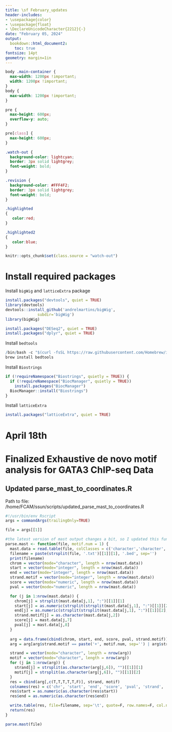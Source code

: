 ```yaml
---
title: \sf February_updates
header-includes:
- \usepackage{color}
- \usepackage{float}
- \DeclareUnicodeCharacter{2212}{-}
date: "February 05, 2024"
output:
  bookdown::html_document2:
    toc: true
fontsize: 14pt
geometry: margin=1in
---
```


```css
body .main-container {
  max-width: 1200px !important;
  width: 1200px !important;
}
body {
  max-width: 1200px !important;
}

pre {
  max-height: 600px;
  overflow-y: auto;
}

pre[class] {
  max-height: 600px;
}
```

```css
.watch-out {
  background-color: lightcyan;
  border: 3px solid lightgrey;
  font-weight: bold;
}

.revision {
  background-color: #FFF4F2;
  border: 3px solid lightgrey;
  font-weight: bold;
}

.highlighted
{
   color:red;
}

.highlighted2
{
   color:blue;
}
```

```r
knitr::opts_chunk$set(class.source = "watch-out")
```


# Install required packages
Install `bigWig` and `latticeExtra` package \
```r
install.packages("devtools", quiet = TRUE)
library(devtools)
devtools::install_github('andrelmartins/bigWig',
              subdir='bigWig')
library(bigWig)

install.packages("DESeq2", quiet = TRUE)
install.packages("dplyr", quiet = TRUE)
```

Install `bedtools` \
```r
/bin/bash -c "$(curl -fsSL https://raw.githubusercontent.com/Homebrew/install/HEAD/install.sh)"
brew install bedtools
```

Install `Biostrings` \
```r
if (!requireNamespace("Biostrings", quietly = TRUE)) {
  if (!requireNamespace("BiocManager", quietly = TRUE))
    install.packages("BiocManager")
  BiocManager::install("Biostrings")
}
```

Install `latticeExtra` \
```r
install.packages("latticeExtra", quiet = TRUE)
```

# April 18th

# Finalized Exhaustive de novo motif analysis for GATA3 ChIP-seq Data

## Updated parse_mast_to_coordinates.R

Path to file: /home/FCAM/ssun/scripts/updated_parse_mast_to_coordinates.R \

```r
#!/usr/bin/env Rscript
args = commandArgs(trailingOnly=TRUE)

file = args[[1]]

#the latest version of mast output changes a bit, so I updated this function:
parse.mast <- function(file, motif.num = 1) {
  mast.data = read.table(file, colClasses = c('character','character','character','character', 'integer','integer','numeric','numeric'))
  filename = paste(strsplit(file, '.txt')[[1]][1], '.bed', sep='')
  print(filename)
  chrom = vector(mode="character", length = nrow(mast.data))
  start = vector(mode="integer", length = nrow(mast.data))
  end = vector(mode="integer", length = nrow(mast.data))
  strand.motif = vector(mode="integer", length = nrow(mast.data))
  score = vector(mode="numeric", length = nrow(mast.data))
  pval = vector(mode="numeric", length = nrow(mast.data))

  for (j in 1:nrow(mast.data)) {
    chrom[j] = strsplit(mast.data[j,1], ":")[[1]][1]
    start[j] = as.numeric(strsplit(strsplit(mast.data[j,1], ":")[[1]][2], "-")[[1]][1]) + mast.data[j,5] -1
    end[j] = as.numeric(strsplit(strsplit(mast.data[j,1], ":")[[1]][2], "-")[[1]][1]) + mast.data[j,6]
    strand.motif[j] = as.character(mast.data[j,2])
    score[j] = mast.data[j,7]
    pval[j] = mast.data[j,8]
  }
  
  arg = data.frame(cbind(chrom, start, end, score, pval, strand.motif))
  arg = arg[arg$strand.motif == paste('+', motif.num, sep='') | arg$strand.motif ==  paste('-', motif.num, sep=''),]

  strand = vector(mode="character", length = nrow(arg))
  motif = vector(mode="character", length = nrow(arg))
  for (j in 1:nrow(arg)) {
    strand[j] = strsplit(as.character(arg[j,6]), "")[[1]][1]
    motif[j] = strsplit(as.character(arg[j,6]), "")[[1]][2]
  }
  res = cbind(arg[,c(T,T,T,T,T,F)], strand, motif)
  colnames(res) = c('chr', 'start', 'end', 'score', 'pval', 'strand', 'motif')
  res$start = as.numeric(as.character(res$start))
  res$end = as.numeric(as.character(res$end))

  write.table(res, file=filename, sep='\t', quote=F, row.names=F, col.names=F)
  return(res)
}

parse.mast(file)
```



